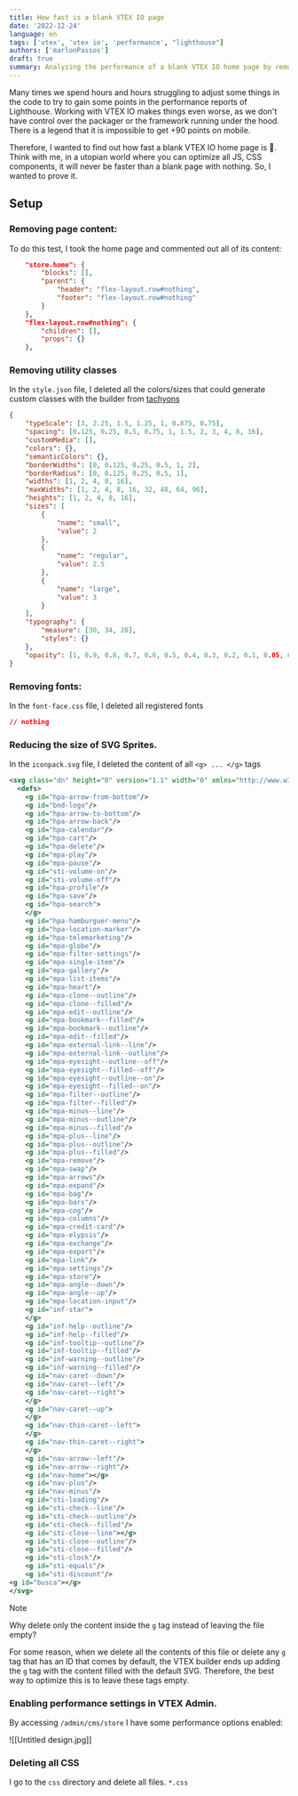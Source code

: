 ```yaml
---
title: How fast is a blank VTEX IO page
date: '2022-12-24'
language: en
tags: ['vtex', 'vtex io', 'performance', "lighthouse"]
authors: ['marlonPassos']
draft: true
summary: Analyzing the performance of a blank VTEX IO home page by removing all content and optimizations.
---
```


Many times we spend hours and hours struggling to adjust some things in the code to try to gain some points in the performance reports of Lighthouse. Working with VTEX IO makes things even worse, as we don't have control over the packager or the framework running under the hood. There is a legend that it is impossible to get +90 points on mobile.

Therefore, I wanted to find out how fast a blank VTEX IO home page is 🤔. Think with me, in a utopian world where you can optimize all JS, CSS components, it will never be faster than a blank page with nothing. So, I wanted to prove it.

## Setup

### Removing page content:

To do this test, I took the home page and commented out all of its content:

```json
	"store.home": {
		"blocks": [],
		"parent": {
			"header": "flex-layout.row#nothing",
			"footer": "flex-layout.row#nothing"
		}
	},
	"flex-layout.row#nothing": {
		"children": [],
		"props": {}
	},
```

### Removing utility classes
In the `style.json` file, I deleted all the colors/sizes that could generate custom classes with the builder from [tachyons](https://github.com/tachyons-css/tachyons/)

```json
{
	"typeScale": [3, 2.25, 1.5, 1.25, 1, 0.875, 0.75],
	"spacing": [0.125, 0.25, 0.5, 0.75, 1, 1.5, 2, 3, 4, 8, 16],
	"customMedia": [],
	"colors": {},
	"semanticColors": {},
	"borderWidths": [0, 0.125, 0.25, 0.5, 1, 2],
	"borderRadius": [0, 0.125, 0.25, 0.5, 1],
	"widths": [1, 2, 4, 8, 16],
	"maxWidths": [1, 2, 4, 8, 16, 32, 48, 64, 96],
	"heights": [1, 2, 4, 8, 16],
	"sizes": [
		{
			"name": "small",
			"value": 2
		},
		{
			"name": "regular",
			"value": 2.5
		},
		{
			"name": "large",
			"value": 3
		}
	],
	"typography": {
		"measure": [30, 34, 20],
		"styles": {}
	},
	"opacity": [1, 0.9, 0.8, 0.7, 0.6, 0.5, 0.4, 0.3, 0.2, 0.1, 0.05, 0.025, 0]
}
```

### Removing fonts:

In the `font-face.css` file, I deleted all registered fonts

```css
// nothing
```

### Reducing the size of SVG Sprites.

In the `iconpack.svg` file, I deleted the content of all `<g> ... </g>` tags

```svg
<svg class="dn" height="0" version="1.1" width="0" xmlns="http://www.w3.org/2000/svg">
  <defs>
    <g id="hpa-arrow-from-bottom"/>
    <g id="bnd-logo"/>
    <g id="hpa-arrow-to-bottom"/>
    <g id="hpa-arrow-back"/>
    <g id="hpa-calendar"/>
    <g id="hpa-cart"/>
    <g id="hpa-delete"/>
    <g id="mpa-play"/>
    <g id="mpa-pause"/>
    <g id="sti-volume-on"/>
    <g id="sti-volume-off"/>
    <g id="hpa-profile"/>
    <g id="hpa-save"/>
    <g id="hpa-search">
    </g>
    <g id="hpa-hamburguer-menu"/>
    <g id="hpa-location-marker"/>
    <g id="hpa-telemarketing"/>
    <g id="mpa-globe"/>
    <g id="mpa-filter-settings"/>
    <g id="mpa-single-item"/>
    <g id="mpa-gallery"/>
    <g id="mpa-list-items"/>
    <g id="mpa-heart"/>
    <g id="mpa-clone--outline"/>
    <g id="mpa-clone--filled"/>
    <g id="mpa-edit--outline"/>
    <g id="mpa-bookmark--filled"/>
    <g id="mpa-bookmark--outline"/>
    <g id="mpa-edit--filled"/>
    <g id="mpa-external-link--line"/>
    <g id="mpa-external-link--outline"/>
    <g id="mpa-eyesight--outline--off"/>
    <g id="mpa-eyesight--filled--off"/>
    <g id="mpa-eyesight--outline--on"/>
    <g id="mpa-eyesight--filled--on"/>
    <g id="mpa-filter--outline"/>
    <g id="mpa-filter--filled"/>
    <g id="mpa-minus--line"/>
    <g id="mpa-minus--outline"/>
    <g id="mpa-minus--filled"/>
    <g id="mpa-plus--line"/>
    <g id="mpa-plus--outline"/>
    <g id="mpa-plus--filled"/>
    <g id="mpa-remove"/>
    <g id="mpa-swap"/>
    <g id="mpa-arrows"/>
    <g id="mpa-expand"/>
    <g id="mpa-bag"/>
    <g id="mpa-bars"/>
    <g id="mpa-cog"/>
    <g id="mpa-columns"/>
    <g id="mpa-credit-card"/>
    <g id="mpa-elypsis"/>
    <g id="mpa-exchange"/>
    <g id="mpa-export"/>
    <g id="mpa-link"/>
    <g id="mpa-settings"/>
    <g id="mpa-store"/>
    <g id="mpa-angle--down"/>
    <g id="mpa-angle--up"/>
    <g id="mpa-location-input"/>
    <g id="inf-star">
    </g>
    <g id="inf-help--outline"/>
    <g id="inf-help--filled"/>
    <g id="inf-tooltip--outline"/>
    <g id="inf-tooltip--filled"/>
    <g id="inf-warning--outline"/>
    <g id="inf-warning--filled"/>
    <g id="nav-caret--down"/>
    <g id="nav-caret--left"/>
    <g id="nav-caret--right">
    </g>
    <g id="nav-caret--up">
    </g>
    <g id="nav-thin-caret--left">
    </g>
    <g id="nav-thin-caret--right">
    </g>
    <g id="nav-arrow--left"/>
    <g id="nav-arrow--right"/>
    <g id="nav-home"></g>
    <g id="nav-plus"/>
    <g id="nav-minus"/>
    <g id="sti-loading"/>
    <g id="sti-check--line"/>
    <g id="sti-check--outline"/>
    <g id="sti-check--filled"/>
    <g id="sti-close--line"></g>
    <g id="sti-close--outline"/>
    <g id="sti-close--filled"/>
    <g id="sti-clock"/>
    <g id="sti-equals"/>
    <g id="sti-discount"/>
<g id="busca"></g>
</svg>
```

> [!NOTE] 
> Why delete only the content inside the `g` tag instead of leaving the file empty?
>
> For some reason, when we delete all the contents of this file or delete any `g` tag that has an ID that comes by default, the VTEX builder ends up adding the `g` tag with the content filled with the default SVG.
> Therefore, the best way to optimize this is to leave these tags empty.

### Enabling performance settings in VTEX Admin.

By accessing `/admin/cms/store` I have some performance options enabled:

![[Untitled design.jpg]]

### Deleting all CSS

I go to the `css` directory and delete all files. `*.css`